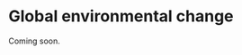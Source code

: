 # Global environmental change {#sec-globenvchange}

Coming soon.

<!-- IPCC AR6 SPM: -->
<!-- A.1.8: Changes in the land biosphere since 1970 are consistent with global warming: climate zones have shifted poleward in both hemispheres, and the growing season has on average lengthened by up to two days per decade since the 1950s in the Northern Hemisphere extratropics (high confidence). {2.3, TS.2.6} -->

<!-- https://www.nature.com/articles/s41586-019-1541-4 -->

<!-- Global biomass trends: https://agupubs.onlinelibrary.wiley.com/doi/10.1029/2021EF002560 -->

<!-- Phenology trends: https://onlinelibrary.wiley.com/doi/10.1111/gcb.14619 -->

<!-- peatland trends: Qiu -->

<!-- Water cycle change: IPCC AR6 Ch 8 -->